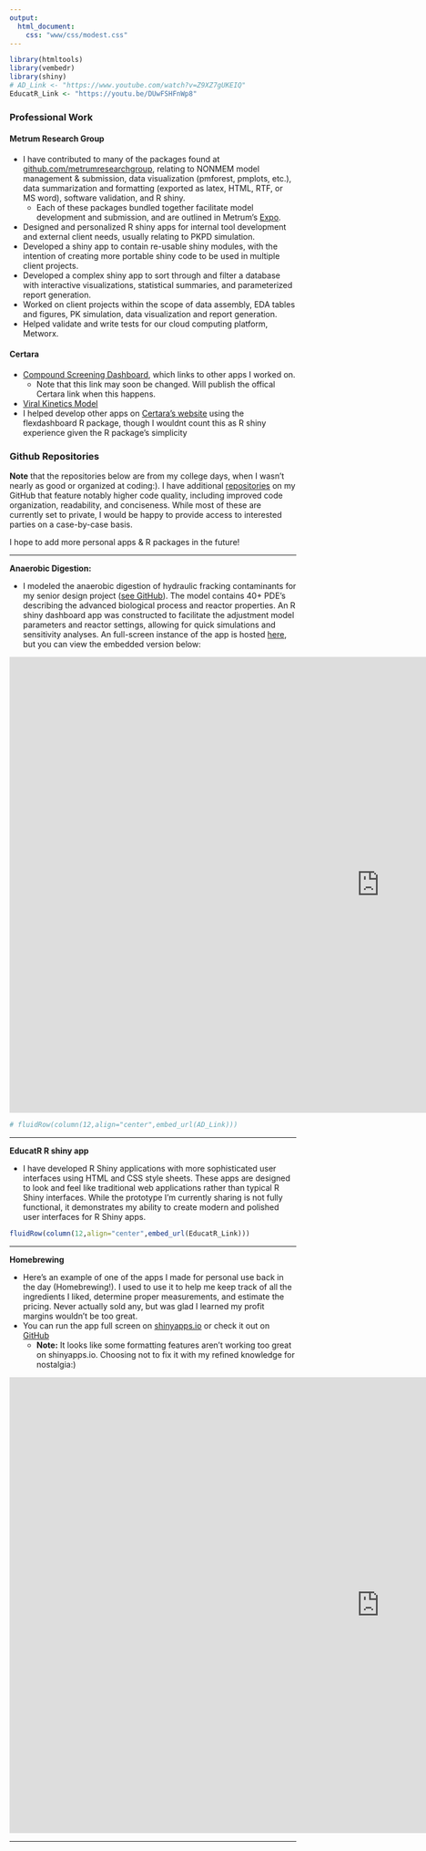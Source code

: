 ```yaml
---
output:
  html_document:
    css: "www/css/modest.css"
---
```




```r
library(htmltools)
library(vembedr)
library(shiny)
# AD_Link <- "https://www.youtube.com/watch?v=Z9XZ7gUKEIQ"
EducatR_Link <- "https://youtu.be/DUwFSHFnWp8"
```


### Professional Work

#### Metrum Research Group
 - I have contributed to many of the packages found at <a href="https://github.com/metrumresearchgroup" target="_blank">github.com/metrumresearchgroup</a>, relating to NONMEM model management & submission, data visualization (pmforest, pmplots, etc.), data summarization and formatting (exported as latex, HTML, RTF, or MS word), software validation, and R shiny.
   - Each of these packages bundled together facilitate model development and submission, and are outlined in Metrum's [Expo](https://merge.metrumrg.com/expo/expo1-nonmem-foce/).
 - Designed and personalized R shiny apps for internal tool development and external client needs, usually relating to PKPD simulation.
 - Developed a shiny app to contain re-usable shiny modules, with the intention of creating more portable shiny code to be used in multiple client projects.
 - Developed a complex shiny app to sort through and filter a database with interactive visualizations, statistical summaries, and parameterized report generation. 
 - Worked on client projects within the scope of data assembly, EDA tables and figures, PK simulation, data visualization and report generation.
 - Helped validate and write tests for our cloud computing platform, Metworx.

#### Certara
 - <a href="https://pharmacometrics.shinyapps.io/COVID-19-CompoundScreening_TestNewUI/" target="_blank">Compound Screening Dashboard</a>, which links to other apps I worked on.
   -  Note that this link may soon be changed. Will publish the offical Certara link when this happens.
 - <a href="https://pharmacometrics.shinyapps.io/COVID-19-VK-MODEL/" target="_blank">Viral Kinetics Model</a>
 - I helped develop other apps on <a href="https://www.covidpharmacology.com/in-silico-workbench/"  target="_blank">Certara's website</a> using the flexdashboard R package, though I wouldnt count this as R shiny experience given the R package's simplicity




### Github Repositories

**Note** that the repositories below are from my college days, when I wasn't nearly as good or organized at coding:). I have additional [repositories](https://github.com/barrettk?tab=repositories) on my GitHub that feature notably higher code quality, including improved code organization, readability, and conciseness. While most of these are currently set to private, I would be happy to provide access to interested parties on a case-by-case basis.

I hope to add more personal apps & R packages in the future!

<hr>

**Anaerobic Digestion:**

- I modeled the anaerobic digestion of hydraulic fracking contaminants for my senior design project (<a href="https://barrettk.github.io/AnaerobicDigestion/" target="_blank">see GitHub</a>). The model contains 40+ PDE's describing the advanced biological process and reactor properties. An R shiny dashboard app was constructed to facilitate the adjustment model parameters and reactor settings, allowing for quick simulations and sensitivity analyses. An full-screen instance of the app is hosted <a href="https://kylebarrett.shinyapps.io/AnaerobicDigestion/" target="_blank">here</a>, but you can view the embedded version below:

<iframe id="Kombucha App" src=" https://kylebarrett.shinyapps.io/AnaerobicDigestion/"
style="border: none; width: 1300px; height: 800px; display:inline-block; text-align:center;"
frameborder="0">
</iframe>



```r
# fluidRow(column(12,align="center",embed_url(AD_Link)))
```


<hr>

**EducatR R shiny app**

 - I have developed R Shiny applications with more sophisticated user interfaces using HTML and CSS style sheets. These apps are designed to look and feel like traditional web applications rather than typical R Shiny interfaces. While the prototype I'm currently sharing is not fully functional, it demonstrates my ability to create modern and polished user interfaces for R Shiny apps.
```r
fluidRow(column(12,align="center",embed_url(EducatR_Link)))
```

<hr>

**Homebrewing**

* Here's an example of one of the apps I made for personal use back in the day (Homebrewing!). I used to use it to help me keep track of all the ingredients I liked, determine proper measurements, and estimate the pricing. Never actually sold any, but was glad I learned my profit margins wouldn't be too great.
* You can run the app full screen on [shinyapps.io](https://kylebarrett.shinyapps.io/Kombucha/) or check it out on [GitHub](https://kylebarrett.github.io/KombuchaBrewing/)
  * <b>Note:</b> It looks like some formatting features aren't working too great on shinyapps.io. Choosing not to fix it with my refined knowledge for nostalgia:)


<iframe id="Kombucha App" src=" https://kylebarrett.shinyapps.io/Kombucha/"
style="border: none; width: 1300px; height: 800px; display:inline-block; text-align:center;"
frameborder="0">
</iframe>

<hr>

